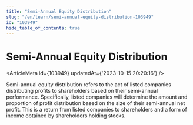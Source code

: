 ```yaml
---
title: "Semi-Annual Equity Distribution"
slug: "/en/learn/semi-annual-equity-distribution-103949"
id: "103949"
hide_table_of_contents: true
---
```



# Semi-Annual Equity Distribution

<ArticleMeta id={103949} updatedAt={'2023-10-15 20:20:16'} />
<div className='border-solid border-b border-t-0 my-4 border-[var(--ifm-color-gray-300)]' />

Semi-annual equity distribution refers to the act of listed companies distributing profits to shareholders based on their semi-annual performance. Specifically, listed companies will determine the amount and proportion of profit distribution based on the size of their semi-annual net profit. This is a return from listed companies to shareholders and a form of income obtained by shareholders holding stocks.
